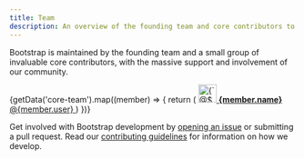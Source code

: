 ```yaml
---
title: Team
description: An overview of the founding team and core contributors to Bootstrap.
---
```



Bootstrap is maintained by the founding team and a small group of invaluable core contributors, with the massive support and involvement of our community.

<div class="list-group mb-3">
  {getData('core-team').map((member) => {
    return (
      <a class="list-group-item list-group-item-action d-flex align-items-center" href={`https://github.com/${member.user}`}>
        <img src={`https://github.com/${member.user}.png`} alt={`@${member.user}`} width="32" height="32" class="rounded me-2" loading="lazy"/>
        <span>
          <strong>{member.name}</strong> @{member.user}
        </span>
      </a>
    )
  })}
</div>

Get involved with Bootstrap development by [opening an issue]([[config:repo]]/issues/new/choose) or submitting a pull request. Read our [contributing guidelines]([[config:repo]]/blob/v[[config:current_version]]/.github/CONTRIBUTING.md) for information on how we develop.
